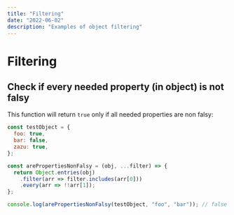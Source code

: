 ```yaml
---
title: "Filtering"
date: "2022-06-02"
description: "Examples of object filtering"
---
```


# Filtering

## Check if every needed property (in object) is not falsy

<LiveExample link="https://playcode.io/906754" />

This function will return `true` only if all needed properties are non falsy:

```js
const testObject = {
  foo: true,
  bar: false,
  zazu: true,
};

const arePropertiesNonFalsy = (obj, ...filter) => {
  return Object.entries(obj)
    .filter(arr => filter.includes(arr[0]))
    .every(arr => !!arr[1]);
};

console.log(arePropertiesNonFalsy(testObject, "foo", "bar")); // false
```
